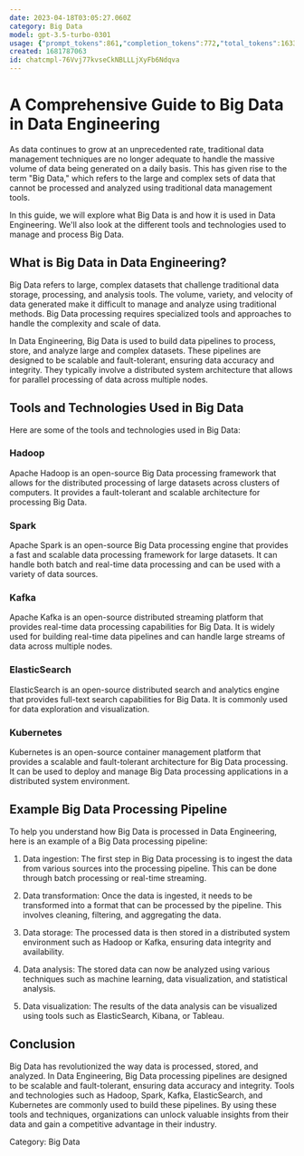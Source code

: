 ```yaml
---
date: 2023-04-18T03:05:27.060Z
category: Big Data
model: gpt-3.5-turbo-0301
usage: {"prompt_tokens":861,"completion_tokens":772,"total_tokens":1633}
created: 1681787063
id: chatcmpl-76Vvj77kvseCkNBLLLjXyFb6Ndqva
---
```


# A Comprehensive Guide to Big Data in Data Engineering

As data continues to grow at an unprecedented rate, traditional data management techniques are no longer adequate to handle the massive volume of data being generated on a daily basis. This has given rise to the term "Big Data," which refers to the large and complex sets of data that cannot be processed and analyzed using traditional data management tools. 

In this guide, we will explore what Big Data is and how it is used in Data Engineering. We'll also look at the different tools and technologies used to manage and process Big Data.

## What is Big Data in Data Engineering?

Big Data refers to large, complex datasets that challenge traditional data storage, processing, and analysis tools. The volume, variety, and velocity of data generated make it difficult to manage and analyze using traditional methods. Big Data processing requires specialized tools and approaches to handle the complexity and scale of data.

In Data Engineering, Big Data is used to build data pipelines to process, store, and analyze large and complex datasets. These pipelines are designed to be scalable and fault-tolerant, ensuring data accuracy and integrity. They typically involve a distributed system architecture that allows for parallel processing of data across multiple nodes.

## Tools and Technologies Used in Big Data

Here are some of the tools and technologies used in Big Data:

### Hadoop

Apache Hadoop is an open-source Big Data processing framework that allows for the distributed processing of large datasets across clusters of computers. It provides a fault-tolerant and scalable architecture for processing Big Data.

### Spark

Apache Spark is an open-source Big Data processing engine that provides a fast and scalable data processing framework for large datasets. It can handle both batch and real-time data processing and can be used with a variety of data sources.

### Kafka

Apache Kafka is an open-source distributed streaming platform that provides real-time data processing capabilities for Big Data. It is widely used for building real-time data pipelines and can handle large streams of data across multiple nodes.

### ElasticSearch

ElasticSearch is an open-source distributed search and analytics engine that provides full-text search capabilities for Big Data. It is commonly used for data exploration and visualization.

### Kubernetes

Kubernetes is an open-source container management platform that provides a scalable and fault-tolerant architecture for Big Data processing. It can be used to deploy and manage Big Data processing applications in a distributed system environment.

## Example Big Data Processing Pipeline

To help you understand how Big Data is processed in Data Engineering, here is an example of a Big Data processing pipeline:

1. Data ingestion: The first step in Big Data processing is to ingest the data from various sources into the processing pipeline. This can be done through batch processing or real-time streaming.

2. Data transformation: Once the data is ingested, it needs to be transformed into a format that can be processed by the pipeline. This involves cleaning, filtering, and aggregating the data.

3. Data storage: The processed data is then stored in a distributed system environment such as Hadoop or Kafka, ensuring data integrity and availability.

4. Data analysis: The stored data can now be analyzed using various techniques such as machine learning, data visualization, and statistical analysis.

5. Data visualization: The results of the data analysis can be visualized using tools such as ElasticSearch, Kibana, or Tableau.

## Conclusion

Big Data has revolutionized the way data is processed, stored, and analyzed. In Data Engineering, Big Data processing pipelines are designed to be scalable and fault-tolerant, ensuring data accuracy and integrity. Tools and technologies such as Hadoop, Spark, Kafka, ElasticSearch, and Kubernetes are commonly used to build these pipelines. By using these tools and techniques, organizations can unlock valuable insights from their data and gain a competitive advantage in their industry.

Category: Big Data